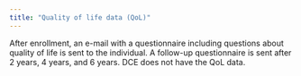 ```yaml
---
title: "Quality of life data (QoL)"
---
```



 
After enrollment, an e-mail with a questionnaire including questions about quality of life is sent to the individual. A follow-up questionnaire is sent after 2 years, 4 years, and 6 years. DCE does not have the QoL data. 